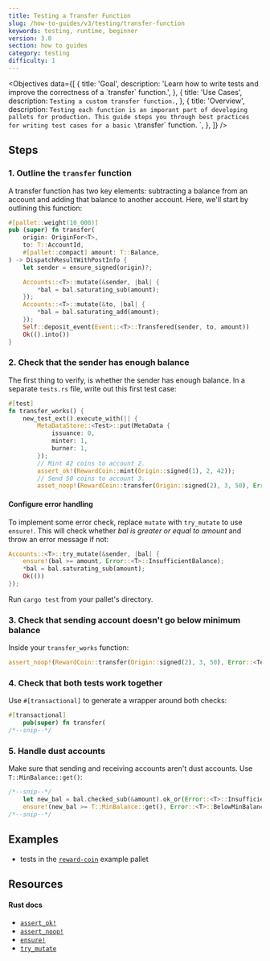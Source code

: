```yaml
---
title: Testing a Transfer Function
slug: /how-to-guides/v3/testing/transfer-function
keywords: testing, runtime, beginner
version: 3.0 
section: how to guides
category: testing
difficulty: 1
---
```


<Objectives
  data={[
    {
      title: 'Goal',
      description: 'Learn how to write tests and improve the correctness of a \`transfer\` function.',
    },
    {
      title: 'Use Cases',
      description:
        `Testing a custom transfer function.`,
    },
    {
      title: 'Overview',
      description:
        `Testing each function is an imporant part of developing pallets for production. This guide
        steps you through best practices for writing test cases for a basic \`transfer\` function.
        `,
    },
  ]}
/>

## Steps

### 1. Outline the `transfer` function

A transfer function has two key elements: subtracting a balance from an account and adding that balance to another account.
Here, we'll start by outlining this function:

```rust
#[pallet::weight(10_000)]
pub (super) fn transfer(
    origin: OriginFor<T>,
    to: T::AccountId,
    #[pallet::compact] amount: T::Balance,
) -> DispatchResultWithPostInfo {
    let sender = ensure_signed(origin)?;

    Accounts::<T>::mutate(&sender, |bal| {
        *bal = bal.saturating_sub(amount);
    });
    Accounts::<T>::mutate(&to, |bal| {
        *bal = bal.saturating_add(amount);
    });
    Self::deposit_event(Event::<T>::Transfered(sender, to, amount))
    Ok(().into())
}
```

### 2. Check that the sender has enough balance

The first thing to verify, is whether the sender has enough balance.
In a separate `tests.rs` file, write out this first test case:

```rust
#[test]
fn transfer_works() {
	new_test_ext().execute_with(|| {
		MetaDataStore::<Test>::put(MetaData {
			issuance: 0,
			minter: 1,
			burner: 1,
		});
        // Mint 42 coins to account 2.
        assert_ok!(RewardCoin::mint(Origin::signed(1), 2, 42));
        // Send 50 coins to account 3.
        asset_noop!(RewardCoin::transfer(Origin::signed(2), 3, 50), Error::<T>::InsufficientBalance);
```

#### Configure error handling

To implement some error check, replace `mutate` with `try_mutate` to use `ensure!`.
This will check whether _bal is greater or equal to amount_ and throw an error message if not:

```rust
Accounts::<T>::try_mutate(&sender, |bal| {
    ensure!(bal >= amount, Error::<T>::InsufficientBalance);
    *bal = bal.saturating_sub(amount);
    Ok(())
});
```

Run `cargo test` from your pallet's directory.

### 3. Check that sending account doesn't go below minimum balance

Inside your `transfer_works` function:

```rust
assert_noop!(RewardCoin::transfer(Origin::signed(2), 3, 50), Error::<Test>::InsufficientBalance);
```

### 4. Check that both tests work together

Use `#[transactional]` to generate a wrapper around both checks:

```rust
#[transactional]
	pub(super) fn transfer(
/*--snip--*/
```

### 5. Handle dust accounts

Make sure that sending and receiving accounts aren't dust accounts. Use `T::MinBalance::get()`:

```rust
/*--snip--*/
    let new_bal = bal.checked_sub(&amount).ok_or(Error::<T>::InsufficientBalance)?;
    ensure!(new_bal >= T::MinBalance::get(), Error::<T>::BelowMinBalance);
/*--snip--*/
```

## Examples

- tests in the [`reward-coin`](https://github.com/substrate-developer-hub/substrate-how-to-guides/blob/main/example-code/template-node/pallets/reward-coin/src/tests.rs) example pallet

## Resources

#### Rust docs

- [`assert_ok!`](/rustdocs/latest/frame_support/macro.assert_ok.html)
- [`assert_noop!`](/rustdocs/latest/frame_support/macro.assert_noop.html)
- [`ensure!`](/rustdocs/latest/frame_support/macro.ensure.html)
- [`try_mutate`](/rustdocs/latest/frame_support/storage/trait.StorageMap.html#tymethod.try_mutate)
